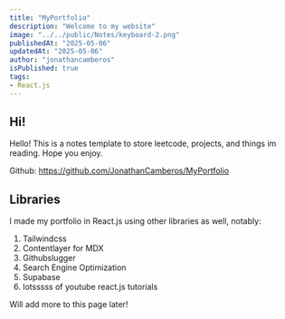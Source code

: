```yaml
---
title: "MyPortfolio"
description: "Welcome to my website"
image: "../../public/Notes/keyboard-2.png"
publishedAt: "2025-05-06"
updatedAt: "2025-05-06"
author: "jonathancamberos"
isPublished: true
tags:
- React.js
---
```


## Hi!

Hello! This is a notes template to store leetcode, projects, and 
things im reading. Hope you enjoy.

Github:
https://github.com/JonathanCamberos/MyPortfolio 

## Libraries

I made my portfolio in React.js using other libraries as well, notably:

1. Tailwindcss
2. Contentlayer for MDX
3. Githubslugger
4. Search Engine Optimization
5. Supabase
6. lotsssss of youtube react.js tutorials

Will add more to this page later!